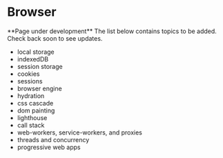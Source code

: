 
# Browser

<Callout emoji="🚧">
  **Page under development** The list below contains topics to be added. Check
  back soon to see updates.
</Callout>

- local storage
- indexedDB
- session storage
- cookies
- sessions
- browser engine
- hydration
- css cascade
- dom painting
- lighthouse
- call stack
- web-workers, service-workers, and proxies
- threads and concurrency
- progressive web apps
